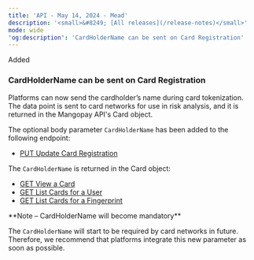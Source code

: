 ```yaml
---
title: 'API - May 14, 2024 - Mead'  
description: '<small>&#8249; [All releases](/release-notes)</small>'  
mode: wide  
'og:description': 'CardHolderName can be sent on Card Registration'  
---
```

  
<div class="pill pill-green rn-pill">Added</div> 
  
### CardHolderName can be sent on Card Registration  

Platforms can now send the cardholder’s name during card tokenization. The data point is sent to card networks for use in risk analysis, and it is returned in the Mangopay API's Card object.  

The optional body parameter `CardHolderName` has been added to the following endpoint:  
- [PUT Update Card Registration](/api-reference/card-registrations/update-card-registration)  

The `CardHolderName` is returned in the Card object:  
- [GET View a Card](/api-reference/cards/view-card)  
- [GET List Cards for a User](/api-reference/cards/list-cards-user)  
- [GET List Cards for a Fingerprint](/api-reference/cards/list-cards-fingerprint)  

<Note>  
**Note – CardHolderName will become mandatory** 
  
The `CardHolderName` will start to be required by card networks in future. Therefore, we recommend that platforms integrate this new parameter as soon as possible.  
</Note>